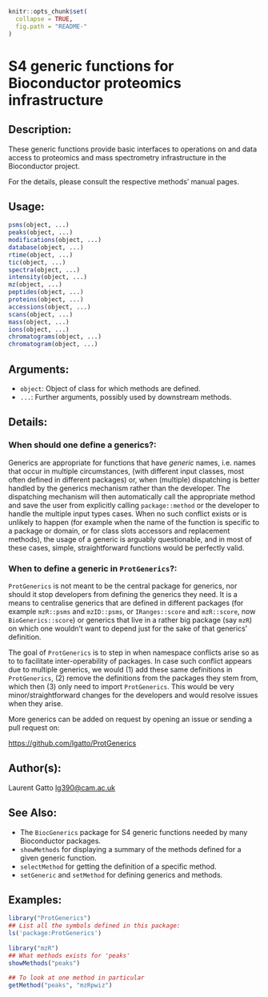 <!-- README.md is generated from README.Rmd. Please edit that file -->

```r
knitr::opts_chunk$set(
  collapse = TRUE,
  fig.path = "README-"
)
```

# S4 generic functions for Bioconductor proteomics infrastructure

## Description:

These generic functions provide basic interfaces to operations on and
data access to proteomics and mass spectrometry infrastructure in the
Bioconductor project.
  
For the details, please consult the respective methods' manual pages.

## Usage:

```r
psms(object, ...)
peaks(object, ...)
modifications(object, ...)
database(object, ...)
rtime(object, ...)
tic(object, ...)
spectra(object, ...)
intensity(object, ...)
mz(object, ...)
peptides(object, ...)
proteins(object, ...)
accessions(object, ...)
scans(object, ...)
mass(object, ...)
ions(object, ...)
chromatograms(object, ...)
chromatogram(object, ...)
```

## Arguments:

- `object`: Object of class for which methods are defined.
- `...`: Further arguments, possibly used by downstream methods.

## Details:

### When should one define a generics?:

Generics are appropriate for functions that have _generic_
names, i.e. names that occur in multiple circumstances, (with
different input classes, most often defined in different
packages) or, when (multiple) dispatching is better handled by
the generics mechanism rather than the developer. The
dispatching mechanism will then automatically call the
appropriate method and save the user from explicitly calling
`package::method` or the developer to handle the multiple input
types cases. When no such conflict exists or is unlikely to
happen (for example when the name of the function is specific to
a package or domain, or for class slots accessors and
replacement methods), the usage of a generic is arguably
questionable, and in most of these cases, simple,
straightforward functions would be perfectly valid.

### When to define a generic in `ProtGenerics`?:

`ProtGenerics` is not meant to be the central package for generics,
nor should it stop developers from defining the generics they need. It
is a means to centralise generics that are defined in different
packages (for example `mzR::psms` and `mzID::psms`, or
`IRanges::score` and `mzR::score`, now `BioGenerics::score`) or
generics that live in a rather big package (say `mzR`) on which one
wouldn't want to depend just for the sake of that generics'
definition.

The goal of `ProtGenerics` is to step in when namespace conflicts
arise so as to to facilitate inter-operability of packages. In case
such conflict appears due to multiple generics, we would (1) add these
same definitions in `ProtGenerics`, (2) remove the definitions from
the packages they stem from, which then (3) only need to import
`ProtGenerics`. This would be very minor/straightforward changes for
the developers and would resolve issues when they arise.

More generics can be added on request by opening an issue or sending a
pull request on:

[https://github.com/lgatto/ProtGenerics](https://github.com/lgatto/ProtGenerics)

## Author(s):

Laurent Gatto <lg390@cam.ac.uk>

## See Also:

- The `BiocGenerics` package for S4 generic functions needed by many
  Bioconductor packages.
- `showMethods` for displaying a summary of the methods defined for a
  given generic function.
- `selectMethod` for getting the definition of a specific method.
- `setGeneric` and `setMethod` for defining generics and methods.

## Examples:

```r
library("ProtGenerics")
## List all the symbols defined in this package:
ls('package:ProtGenerics')
     
library("mzR")
## What methods exists for 'peaks'
showMethods("peaks")
     
## To look at one method in particular
getMethod("peaks", "mzRpwiz")
```
